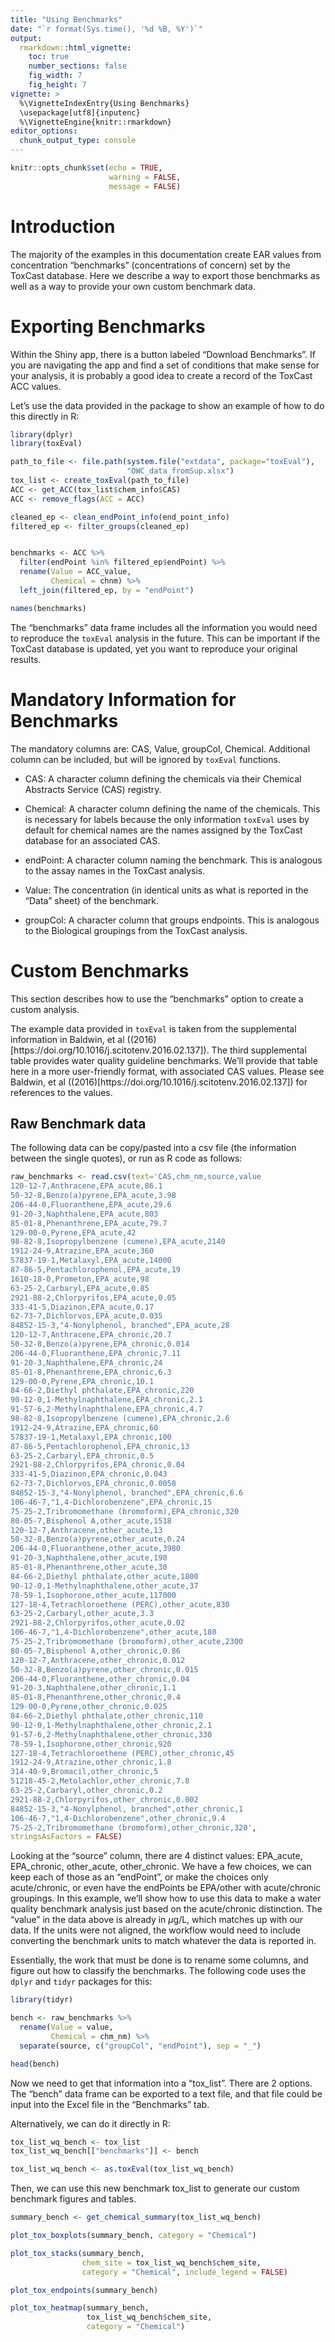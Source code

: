 ```yaml
---
title: "Using Benchmarks"
date: "`r format(Sys.time(), '%d %B, %Y')`"
output: 
  rmarkdown::html_vignette:
    toc: true
    number_sections: false
    fig_width: 7
    fig_height: 7
vignette: >
  %\VignetteIndexEntry{Using Benchmarks}
  \usepackage[utf8]{inputenc}
  %\VignetteEngine{knitr::rmarkdown}
editor_options: 
  chunk_output_type: console
---
```


```r
knitr::opts_chunk$set(echo = TRUE,
                      warning = FALSE,
                      message = FALSE)
```

# Introduction

The majority of the examples in this documentation create EAR values from concentration "benchmarks" (concentrations of concern) set by the ToxCast database. Here we describe a way to export those benchmarks as well as a way to provide your own custom benchmark data.

# Exporting Benchmarks

Within the Shiny app, there is a button labeled "Download Benchmarks". If you are navigating the app and find a set of conditions that make sense for your analysis, it is probably a good idea to create a record of the ToxCast ACC values. 

Let's use the data provided in the package to show an example of how to do this directly in R:

```r
library(dplyr)
library(toxEval)

path_to_file <- file.path(system.file("extdata", package="toxEval"),
                          "OWC_data_fromSup.xlsx") 
tox_list <- create_toxEval(path_to_file)
ACC <- get_ACC(tox_list$chem_info$CAS)
ACC <- remove_flags(ACC = ACC)

cleaned_ep <- clean_endPoint_info(end_point_info)
filtered_ep <- filter_groups(cleaned_ep)


benchmarks <- ACC %>%
  filter(endPoint %in% filtered_ep$endPoint) %>%
  rename(Value = ACC_value,
         Chemical = chnm) %>%
  left_join(filtered_ep, by = "endPoint")

names(benchmarks)

```

The "benchmarks" data frame includes all the information you would need to reproduce the `toxEval` analysis in the future. This can be important if the ToxCast database is updated, yet you want to reproduce your original results.


# Mandatory Information for Benchmarks

The mandatory columns are: CAS, Value, groupCol, Chemical. Additional column can be included, but will be ignored by `toxEval` functions. 

* CAS: A character column defining the chemicals via their Chemical Abstracts Service (CAS) registry.

* Chemical: A character column defining the name of the chemicals. This is necessary for labels because the only information `toxEval` uses by default for chemical names are the names assigned by the ToxCast database for an associated CAS. 

* endPoint: A character column naming the benchmark. This is analogous to the assay names in the ToxCast analysis.

* Value: The concentration (in identical units as what is reported in the "Data" sheet) of the benchmark.

* groupCol: A character column that groups endpoints. This is analogous to the Biological groupings from the ToxCast analysis.

# Custom Benchmarks

This section describes how to use the "benchmarks" option to create a custom analysis. 

The example data provided in `toxEval` is taken from the supplemental information in Baldwin, et al ((2016)[https://doi.org/10.1016/j.scitotenv.2016.02.137]). The third supplemental table provides water quality guideline benchmarks. We'll provide that table here in a more user-friendly format, with associated CAS values. Please see  Baldwin, et al ((2016)[https://doi.org/10.1016/j.scitotenv.2016.02.137]) for references to the values.

## Raw Benchmark data

The following data can be copy/pasted into a csv file (the information between the single quotes), or run as R code as follows:

```r
raw_benchmarks <- read.csv(text='CAS,chm_nm,source,value
120-12-7,Anthracene,EPA_acute,86.1
50-32-8,Benzo(a)pyrene,EPA_acute,3.98
206-44-0,Fluoranthene,EPA_acute,29.6
91-20-3,Naphthalene,EPA_acute,803
85-01-8,Phenanthrene,EPA_acute,79.7
129-00-0,Pyrene,EPA_acute,42
98-82-8,Isopropylbenzene (cumene),EPA_acute,2140
1912-24-9,Atrazine,EPA_acute,360
57837-19-1,Metalaxyl,EPA_acute,14000
87-86-5,Pentachlorophenol,EPA_acute,19
1610-18-0,Prometon,EPA_acute,98
63-25-2,Carbaryl,EPA_acute,0.85
2921-88-2,Chlorpyrifos,EPA_acute,0.05
333-41-5,Diazinon,EPA_acute,0.17
62-73-7,Dichlorvos,EPA_acute,0.035
84852-15-3,"4-Nonylphenol, branched",EPA_acute,28
120-12-7,Anthracene,EPA_chronic,20.7
50-32-8,Benzo(a)pyrene,EPA_chronic,0.014
206-44-0,Fluoranthene,EPA_chronic,7.11
91-20-3,Naphthalene,EPA_chronic,24
85-01-8,Phenanthrene,EPA_chronic,6.3
129-00-0,Pyrene,EPA_chronic,10.1
84-66-2,Diethyl phthalate,EPA_chronic,220
90-12-0,1-Methylnaphthalene,EPA_chronic,2.1
91-57-6,2-Methylnaphthalene,EPA_chronic,4.7
98-82-8,Isopropylbenzene (cumene),EPA_chronic,2.6
1912-24-9,Atrazine,EPA_chronic,60
57837-19-1,Metalaxyl,EPA_chronic,100
87-86-5,Pentachlorophenol,EPA_chronic,13
63-25-2,Carbaryl,EPA_chronic,0.5
2921-88-2,Chlorpyrifos,EPA_chronic,0.04
333-41-5,Diazinon,EPA_chronic,0.043
62-73-7,Dichlorvos,EPA_chronic,0.0058
84852-15-3,"4-Nonylphenol, branched",EPA_chronic,6.6
106-46-7,"1,4-Dichlorobenzene",EPA_chronic,15
75-25-2,Tribromomethane (bromoform),EPA_chronic,320
80-05-7,Bisphenol A,other_acute,1518
120-12-7,Anthracene,other_acute,13
50-32-8,Benzo(a)pyrene,other_acute,0.24
206-44-0,Fluoranthene,other_acute,3980
91-20-3,Naphthalene,other_acute,190
85-01-8,Phenanthrene,other_acute,30
84-66-2,Diethyl phthalate,other_acute,1800
90-12-0,1-Methylnaphthalene,other_acute,37
78-59-1,Isophorone,other_acute,117000
127-18-4,Tetrachloroethene (PERC),other_acute,830
63-25-2,Carbaryl,other_acute,3.3
2921-88-2,Chlorpyrifos,other_acute,0.02
106-46-7,"1,4-Dichlorobenzene",other_acute,180
75-25-2,Tribromomethane (bromoform),other_acute,2300
80-05-7,Bisphenol A,other_chronic,0.86
120-12-7,Anthracene,other_chronic,0.012
50-32-8,Benzo(a)pyrene,other_chronic,0.015
206-44-0,Fluoranthene,other_chronic,0.04
91-20-3,Naphthalene,other_chronic,1.1
85-01-8,Phenanthrene,other_chronic,0.4
129-00-0,Pyrene,other_chronic,0.025
84-66-2,Diethyl phthalate,other_chronic,110
90-12-0,1-Methylnaphthalene,other_chronic,2.1
91-57-6,2-Methylnaphthalene,other_chronic,330
78-59-1,Isophorone,other_chronic,920
127-18-4,Tetrachloroethene (PERC),other_chronic,45
1912-24-9,Atrazine,other_chronic,1.8
314-40-9,Bromacil,other_chronic,5
51218-45-2,Metolachlor,other_chronic,7.8
63-25-2,Carbaryl,other_chronic,0.2
2921-88-2,Chlorpyrifos,other_chronic,0.002
84852-15-3,"4-Nonylphenol, branched",other_chronic,1
106-46-7,"1,4-Dichlorobenzene",other_chronic,9.4
75-25-2,Tribromomethane (bromoform),other_chronic,320',
stringsAsFactors = FALSE)
```

Looking at the "source" column, there are 4 distinct values: EPA_acute, EPA_chronic, other_acute, other_chronic. We have a few choices, we can keep each of those as an "endPoint", or make the choices only acute/chronic, or even have the endPoints be EPA/other with acute/chronic groupings. In this example, we'll show how to use this data to make a water quality benchmark analysis just based on the acute/chronic distinction. The "value" in the data above is already in $\mu$g/L, which matches up with our data. If the units were not aligned, the workflow would need to include converting the benchmark units to match whatever the data is reported in.

Essentially, the work that must be done is to rename some columns, and figure out how to classify the benchmarks. The following code uses the `dplyr` and `tidyr` packages for this:

```r
library(tidyr)

bench <- raw_benchmarks %>%
  rename(Value = value,
         Chemical = chm_nm) %>%
  separate(source, c("groupCol", "endPoint"), sep = "_")

head(bench)

```

Now we need to get that information into a "tox_list". There are 2 options. The "bench" data frame can be exported to a text file, and that file could be input into the Excel file in the "Benchmarks" tab. 

Alternatively, we can do it directly in R:

```r

tox_list_wq_bench <- tox_list
tox_list_wq_bench[["benchmarks"]] <- bench

tox_list_wq_bench <- as.toxEval(tox_list_wq_bench)

```

Then, we can use this new benchmark tox_list to generate our custom benchmark figures and tables.

```r
summary_bench <- get_chemical_summary(tox_list_wq_bench)

plot_tox_boxplots(summary_bench, category = "Chemical")

plot_tox_stacks(summary_bench,
                chem_site = tox_list_wq_bench$chem_site,
                category = "Chemical", include_legend = FALSE)

plot_tox_endpoints(summary_bench)

```

```r
plot_tox_heatmap(summary_bench, 
                 tox_list_wq_bench$chem_site, 
                 category = "Chemical")

```

